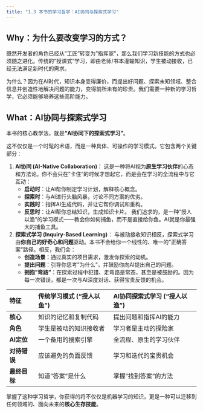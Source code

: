 ```yaml
---
title: "1.3 本书的学习哲学：AI协同与探索式学习"
---
```


## **Why：为什么要改变学习的方式？**

既然开发者的角色已经从"工匠"转变为"指挥家"，那么我们学习新技能的方式也必须随之进化。传统的"授课式"学习，即由老师/书本灌输知识，学生被动接收，已经无法满足新时代的需求。

为什么？因为在AI时代，知识本身变得廉价，而提出好问题、探索未知领域、整合信息并创造性地解决问题的能力，变得前所未有的珍贵。我们需要一种新的学习哲学，它必须能够培养这些高阶能力。

## **What：AI协同与探索式学习**

本书的核心教学法，就是**"AI协同下的探索式学习"**。

这不仅仅是一个时髦的术语，而是一种具体、可操作的学习模式。它包含两个关键部分：

1.  **AI协同 (AI-Native Collaboration)**：
    这是一种将AI视为**原生学习伙伴**的心态和方法论。你不会只在"卡住"的时候才想起它，而是会在学习的全流程中与它互动：
    *   **启动时**：让AI帮你制定学习计划，解释核心概念。
    *   **探索时**：与AI进行头脑风暴，讨论不同方案的优劣。
    *   **实践时**：指挥AI生成代码，并让它帮你调试和重构。
    *   **反思时**：让AI帮你总结知识，生成知识卡片。
    我们追求的，是一种"授人以渔"的学习模式——教会你如何捕鱼，而不是直接给你鱼。AI就是你最强大的捕鱼工具。

2.  **探索式学习 (Inquiry-Based Learning)**：
    与被动接收知识相反，探索式学习由**你自己的好奇心和问题**驱动。本书不会给你一个线性的、唯一的"正确答案"路径。相反，我们会：
    *   **创造场景**：通过真实的项目需求，激发你探索的动机。
    *   **提出问题**：引导你思考"为什么"，并鼓励你向AI提出自己的问题。
    *   **拥抱"弯路"**：在探索过程中犯错、走弯路是常态，甚至是被鼓励的。因为每一次错误，都是一次与AI深度对话、获得宝贵反馈的机会。

::: {.callout-tip title="核心概念：学习模式的转变"}

| 特征 | 传统学习模式 ("授人以鱼") | AI协同探索式学习 ("授人以渔") |
| :--- | :--- | :--- |
| **核心** | 知识的记忆和复制代码 | 提出问题和指挥AI的能力 |
| **角色** | 学生是被动的知识接收者 | 学习者是主动的探险家 |
| **AI定位** | 一个备用的搜索引擎 | 全流程、原生的学习伙伴 |
| **对待错误** | 应该避免的负面反馈 | 学习和迭代的宝贵机会 |
| **最终目标** | 知道"答案"是什么 | 掌握"找到答案"的方法 |

:::

掌握了这种学习哲学，你获得的将不仅仅是机器学习的知识，更是一种可以迁移到任何领域的、面向未来的**核心生存技能**。 